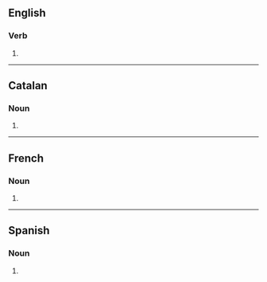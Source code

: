 ==English==

===Verb===
{{head|en|verb form}}

# {{en-third-person singular of|compost}}

----

==Catalan==

===Noun===
{{head|ca|noun form}}

# {{plural of|ca|compost}}

----

==French==

===Noun===
{{head|fr|noun form|g=m}}

# {{plural of|fr|compost}}

----

==Spanish==

===Noun===
{{head|es|noun form|g=m-p}}

# {{noun form of|es|compost||p}}